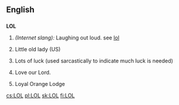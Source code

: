 ==English==

==={{Abbreviation}}===
{{wikipediapar|Loyal Orange Lodge}}

'''LOL'''

# ''(Internet slang):'' Laughing out loud. see [[lol]]
# {{rfv-sense}} Little old lady (US) <!--Um, where in US is this used? -->
# {{rfv-sense}} Lots of luck (used sarcastically to indicate much luck is needed)
# {{rfv-sense}} Love our Lord.
# Loyal Orange Lodge
[[cs:LOL]]
[[pl:LOL]]
[[sk:LOL]]
[[fi:LOL]]